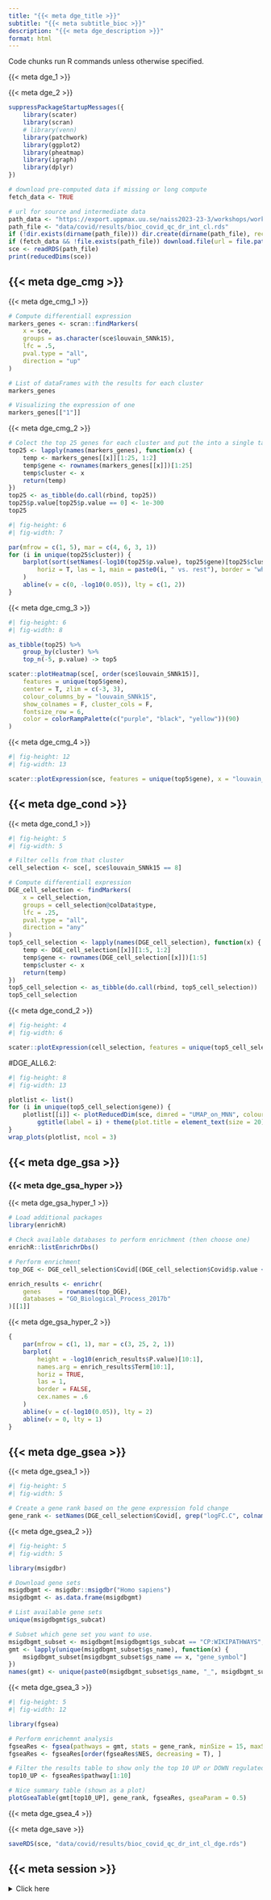 ```yaml
---
title: "{{< meta dge_title >}}"
subtitle: "{{< meta subtitle_bioc >}}"
description: "{{< meta dge_description >}}"
format: html
---
```


::: {.callout-note}
Code chunks run R commands unless otherwise specified.
:::

{{< meta dge_1 >}}

{{< meta dge_2 >}}

```r
suppressPackageStartupMessages({
    library(scater)
    library(scran)
    # library(venn)
    library(patchwork)
    library(ggplot2)
    library(pheatmap)
    library(igraph)
    library(dplyr)
})
```

```r
# download pre-computed data if missing or long compute
fetch_data <- TRUE

# url for source and intermediate data
path_data <- "https://export.uppmax.uu.se/naiss2023-23-3/workshops/workshop-scrnaseq"
path_file <- "data/covid/results/bioc_covid_qc_dr_int_cl.rds"
if (!dir.exists(dirname(path_file))) dir.create(dirname(path_file), recursive = TRUE)
if (fetch_data && !file.exists(path_file)) download.file(url = file.path(path_data, "covid/results/bioc_covid_qc_dr_int_cl.rds"), destfile = path_file)
sce <- readRDS(path_file)
print(reducedDims(sce))
```

## {{< meta dge_cmg >}}

{{< meta dge_cmg_1 >}}

```r
# Compute differentiall expression
markers_genes <- scran::findMarkers(
    x = sce,
    groups = as.character(sce$louvain_SNNk15),
    lfc = .5,
    pval.type = "all",
    direction = "up"
)

# List of dataFrames with the results for each cluster
markers_genes

# Visualizing the expression of one
markers_genes[["1"]]
```

{{< meta dge_cmg_2 >}}

```r
# Colect the top 25 genes for each cluster and put the into a single table
top25 <- lapply(names(markers_genes), function(x) {
    temp <- markers_genes[[x]][1:25, 1:2]
    temp$gene <- rownames(markers_genes[[x]])[1:25]
    temp$cluster <- x
    return(temp)
})
top25 <- as_tibble(do.call(rbind, top25))
top25$p.value[top25$p.value == 0] <- 1e-300
top25
```

```r
#| fig-height: 6
#| fig-width: 7

par(mfrow = c(1, 5), mar = c(4, 6, 3, 1))
for (i in unique(top25$cluster)) {
    barplot(sort(setNames(-log10(top25$p.value), top25$gene)[top25$cluster == i], F),
        horiz = T, las = 1, main = paste0(i, " vs. rest"), border = "white", yaxs = "i", xlab = "-log10FC"
    )
    abline(v = c(0, -log10(0.05)), lty = c(1, 2))
}
```

{{< meta dge_cmg_3 >}}

```r
#| fig-height: 6
#| fig-width: 8

as_tibble(top25) %>%
    group_by(cluster) %>%
    top_n(-5, p.value) -> top5

scater::plotHeatmap(sce[, order(sce$louvain_SNNk15)],
    features = unique(top5$gene),
    center = T, zlim = c(-3, 3),
    colour_columns_by = "louvain_SNNk15",
    show_colnames = F, cluster_cols = F,
    fontsize_row = 6,
    color = colorRampPalette(c("purple", "black", "yellow"))(90)
)
```

{{< meta dge_cmg_4 >}}

```r
#| fig-height: 12
#| fig-width: 13

scater::plotExpression(sce, features = unique(top5$gene), x = "louvain_SNNk15", ncol = 5, colour_by = "louvain_SNNk15", scales = "free")
```

## {{< meta dge_cond >}}

{{< meta dge_cond_1 >}}

```r
#| fig-height: 5
#| fig-width: 5

# Filter cells from that cluster
cell_selection <- sce[, sce$louvain_SNNk15 == 8]

# Compute differentiall expression
DGE_cell_selection <- findMarkers(
    x = cell_selection,
    groups = cell_selection@colData$type,
    lfc = .25,
    pval.type = "all",
    direction = "any"
)
top5_cell_selection <- lapply(names(DGE_cell_selection), function(x) {
    temp <- DGE_cell_selection[[x]][1:5, 1:2]
    temp$gene <- rownames(DGE_cell_selection[[x]])[1:5]
    temp$cluster <- x
    return(temp)
})
top5_cell_selection <- as_tibble(do.call(rbind, top5_cell_selection))
top5_cell_selection
```

{{< meta dge_cond_2 >}}

```r
#| fig-height: 4
#| fig-width: 6

scater::plotExpression(cell_selection, features = unique(top5_cell_selection$gene), x = "type", ncol = 5, colour_by = "type")
```

#DGE_ALL6.2:

```r
#| fig-height: 8
#| fig-width: 13

plotlist <- list()
for (i in unique(top5_cell_selection$gene)) {
    plotlist[[i]] <- plotReducedDim(sce, dimred = "UMAP_on_MNN", colour_by = i, by_exprs_values = "logcounts") +
        ggtitle(label = i) + theme(plot.title = element_text(size = 20))
}
wrap_plots(plotlist, ncol = 3)
```

## {{< meta dge_gsa >}}

### {{< meta dge_gsa_hyper >}}

{{< meta dge_gsa_hyper_1 >}}

```r
# Load additional packages
library(enrichR)

# Check available databases to perform enrichment (then choose one)
enrichR::listEnrichrDbs()

# Perform enrichment
top_DGE <- DGE_cell_selection$Covid[(DGE_cell_selection$Covid$p.value < 0.01) & (abs(DGE_cell_selection$Covid[, grep("logFC.C", colnames(DGE_cell_selection$Covid))]) > 0.25), ]

enrich_results <- enrichr(
    genes     = rownames(top_DGE),
    databases = "GO_Biological_Process_2017b"
)[[1]]
```

{{< meta dge_gsa_hyper_2 >}}

```r
{
    par(mfrow = c(1, 1), mar = c(3, 25, 2, 1))
    barplot(
        height = -log10(enrich_results$P.value)[10:1],
        names.arg = enrich_results$Term[10:1],
        horiz = TRUE,
        las = 1,
        border = FALSE,
        cex.names = .6
    )
    abline(v = c(-log10(0.05)), lty = 2)
    abline(v = 0, lty = 1)
}
```

## {{< meta dge_gsea >}}

{{< meta dge_gsea_1 >}}

```r
#| fig-height: 5
#| fig-width: 5

# Create a gene rank based on the gene expression fold change
gene_rank <- setNames(DGE_cell_selection$Covid[, grep("logFC.C", colnames(DGE_cell_selection$Covid))], casefold(rownames(DGE_cell_selection$Covid), upper = T))
```

{{< meta dge_gsea_2 >}}

```r
#| fig-height: 5
#| fig-width: 5

library(msigdbr)

# Download gene sets
msigdbgmt <- msigdbr::msigdbr("Homo sapiens")
msigdbgmt <- as.data.frame(msigdbgmt)

# List available gene sets
unique(msigdbgmt$gs_subcat)

# Subset which gene set you want to use.
msigdbgmt_subset <- msigdbgmt[msigdbgmt$gs_subcat == "CP:WIKIPATHWAYS", ]
gmt <- lapply(unique(msigdbgmt_subset$gs_name), function(x) {
    msigdbgmt_subset[msigdbgmt_subset$gs_name == x, "gene_symbol"]
})
names(gmt) <- unique(paste0(msigdbgmt_subset$gs_name, "_", msigdbgmt_subset$gs_exact_source))
```

{{< meta dge_gsea_3 >}}

```r
#| fig-height: 5
#| fig-width: 12

library(fgsea)

# Perform enrichemnt analysis
fgseaRes <- fgsea(pathways = gmt, stats = gene_rank, minSize = 15, maxSize = 500, nperm = 10000)
fgseaRes <- fgseaRes[order(fgseaRes$NES, decreasing = T), ]

# Filter the results table to show only the top 10 UP or DOWN regulated processes (optional)
top10_UP <- fgseaRes$pathway[1:10]

# Nice summary table (shown as a plot)
plotGseaTable(gmt[top10_UP], gene_rank, fgseaRes, gseaParam = 0.5)
```

:::{.callout-note title="Discuss"}
{{< meta dge_gsea_4 >}}
:::

{{< meta dge_save >}}

```r
saveRDS(sce, "data/covid/results/bioc_covid_qc_dr_int_cl_dge.rds")
```

## {{< meta session >}}

<details>
  <summary>Click here</summary>

```r
sessionInfo()
```

</details>
